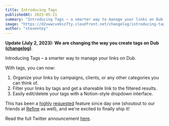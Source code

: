 ```yaml
---
title: Introducing Tags
publishedAt: 2023-05-21
summary: "Introducing Tags – a smarter way to manage your links on Dub."
image: "https://d2vwwcvoksz7ty.cloudfront.net/changelog/introducing-tags.png"
author: "steventey"
---
```


**Update (July 2, 2023): We are changing the way you create tags on Dub ([changelog](/changelog/new-tag-creation-flow))**.

Introducing Tags – a smarter way to manage your links on Dub.

With tags, you can now:

1. Organize your links by campaigns, clients, or any other categories you can think of.
2. Filter your links by tags and get a shareable link to the filtered results.
3. Easily edit/delete your tags with a Notion-style dropdown interface.

This has been a [highly](https://github.com/steven-tey/dub/issues/101) [requested](https://github.com/steven-tey/dub/issues/124) feature since day one (shoutout to our friends at [Refine](https://refine.dev) as well), and we're excited to finally ship it!

Read the full Twitter announcement [here](https://twitter.com/dubdotsh/status/1661078951962263570).
